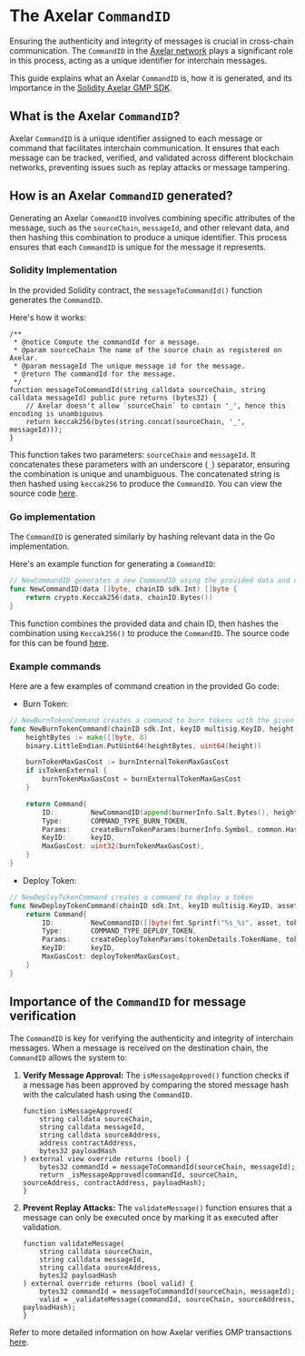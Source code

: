 # The Axelar `CommandID`

Ensuring the authenticity and integrity of messages is crucial in cross-chain communication. The `CommandID` in the [Axelar network](https://www.axelar.network/) plays a significant role in this process, acting as a unique identifier for interchain messages. 

This guide explains what an Axelar `CommandID` is, how it is generated, and its importance in the  [Solidity Axelar GMP SDK](https://github.com/axelarnetwork/axelar-gmp-sdk-solidity).

## What is the Axelar `CommandID`?

Axelar `CommandID` is a unique identifier assigned to each message or command that facilitates interchain communication. It ensures that each message can be tracked, verified, and validated across different blockchain networks, preventing issues such as replay attacks or message tampering.

## How is an Axelar `CommandID` generated?

Generating an Axelar `CommandID` involves combining specific attributes of the message, such as the `sourceChain`, `messageId`, and other relevant data, and then hashing this combination to produce a unique identifier. This process ensures that each `CommandID` is unique for the message it represents.

### Solidity Implementation

In the provided Solidity contract, the `messageToCommandId()` function generates the `CommandID`. 

Here's how it works:

```solidity
/**
 * @notice Compute the commandId for a message.
 * @param sourceChain The name of the source chain as registered on Axelar.
 * @param messageId The unique message id for the message.
 * @return The commandId for the message.
 */
function messageToCommandId(string calldata sourceChain, string calldata messageId) public pure returns (bytes32) {
    // Axelar doesn't allow `sourceChain` to contain '_', hence this encoding is unambiguous
    return keccak256(bytes(string.concat(sourceChain, '_', messageId)));
}
```

This function takes two parameters: `sourceChain` and `messageId`. It concatenates these parameters with an underscore (`_`) separator, ensuring the combination is unique and unambiguous. The concatenated string is then hashed using `keccak256` to produce the `CommandID`. You can view the source code [here](https://github.com/axelarnetwork/axelar-gmp-sdk-solidity/blob/1db893b373ec9fcd7cf838ebea4b3a7a24585791/contracts/gateway/BaseAmplifierGateway.sol#L103C14-L103C32).

### Go implementation

The `CommandID` is generated similarly by hashing relevant data in the Go implementation. 

Here's an example function for generating a `CommandID`:

```go
// NewCommandID generates a new CommandID using the provided data and chain ID
func NewCommandID(data []byte, chainID sdk.Int) []byte {
    return crypto.Keccak256(data, chainID.Bytes())
}
```

This function combines the provided data and chain ID, then hashes the combination using `Keccak256()` to produce the `CommandID`. The source code for this can be found [here](https://github.com/axelarnetwork/axelar-core/blob/main/x/evm/types/command.go).

### Example commands

Here are a few examples of command creation in the provided Go code:

- Burn Token:

```go
// NewBurnTokenCommand creates a command to burn tokens with the given burner's information
func NewBurnTokenCommand(chainID sdk.Int, keyID multisig.KeyID, height int64, burnerInfo BurnerInfo, isTokenExternal bool) Command {
    heightBytes := make([]byte, 8)
    binary.LittleEndian.PutUint64(heightBytes, uint64(height))

    burnTokenMaxGasCost := burnInternalTokenMaxGasCost
    if isTokenExternal {
        burnTokenMaxGasCost = burnExternalTokenMaxGasCost
    }

    return Command{
        ID:         NewCommandID(append(burnerInfo.Salt.Bytes(), heightBytes...), chainID),
        Type:       COMMAND_TYPE_BURN_TOKEN,
        Params:     createBurnTokenParams(burnerInfo.Symbol, common.Hash(burnerInfo.Salt)),
        KeyID:      keyID,
        MaxGasCost: uint32(burnTokenMaxGasCost),
    }
}
```

- Deploy Token:

```go
// NewDeployTokenCommand creates a command to deploy a token
func NewDeployTokenCommand(chainID sdk.Int, keyID multisig.KeyID, asset string, tokenDetails TokenDetails, address Address, dailyMintLimit sdk.Uint) Command {
    return Command{
        ID:         NewCommandID([]byte(fmt.Sprintf("%s_%s", asset, tokenDetails.Symbol)), chainID),
        Type:       COMMAND_TYPE_DEPLOY_TOKEN,
        Params:     createDeployTokenParams(tokenDetails.TokenName, tokenDetails.Symbol, tokenDetails.Decimals, tokenDetails.Capacity, address, dailyMintLimit),
        KeyID:      keyID,
        MaxGasCost: deployTokenMaxGasCost,
    }
}
```

## Importance of the  `CommandID` for message verification

The `CommandID` is key for verifying the authenticity and integrity of interchain messages. When a message is received on the destination chain, the `CommandID` allows the system to:

1. **Verify Message Approval:**
The `isMessageApproved()` function checks if a message has been approved by comparing the stored message hash with the calculated hash using the `CommandID`.
    
    ```solidity
    function isMessageApproved(
        string calldata sourceChain,
        string calldata messageId,
        string calldata sourceAddress,
        address contractAddress,
        bytes32 payloadHash
    ) external view override returns (bool) {
        bytes32 commandId = messageToCommandId(sourceChain, messageId);
        return _isMessageApproved(commandId, sourceChain, sourceAddress, contractAddress, payloadHash);
    }
    ```
    
2. **Prevent Replay Attacks:**
The `validateMessage()` function ensures that a message can only be executed once by marking it as executed after validation.
    
    ```solidity
    function validateMessage(
        string calldata sourceChain,
        string calldata messageId,
        string calldata sourceAddress,
        bytes32 payloadHash
    ) external override returns (bool valid) {
        bytes32 commandId = messageToCommandId(sourceChain, messageId);
        valid = _validateMessage(commandId, sourceChain, sourceAddress, payloadHash);
    }
    ```

Refer to more detailed information on how Axelar verifies GMP transactions [here](/dev/general-message-passing/verify-gmp-tx).